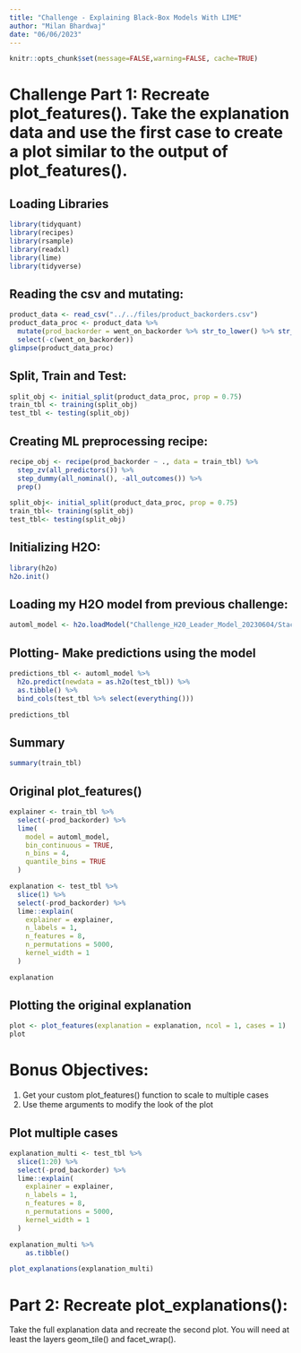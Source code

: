 ```yaml
---
title: "Challenge - Explaining Black-Box Models With LIME"
author: "Milan Bhardwaj"
date: "06/06/2023"
---
```


```r
knitr::opts_chunk$set(message=FALSE,warning=FALSE, cache=TRUE)
```

# Challenge Part 1: Recreate plot_features(). Take the explanation data and use the first case to create a plot similar to the output of plot_features().

## Loading Libraries
```r
library(tidyquant)
library(recipes)
library(rsample)
library(readxl)
library(lime)
library(tidyverse)
```

## Reading the csv and mutating:
```r
product_data <- read_csv("../../files/product_backorders.csv")
product_data_proc <- product_data %>%
  mutate(prod_backorder = went_on_backorder %>% str_to_lower() %>% str_detect("yes") %>% as.numeric()) %>%
  select(-c(went_on_backorder))
glimpse(product_data_proc)

```

## Split, Train and Test:
```r
split_obj <- initial_split(product_data_proc, prop = 0.75)
train_tbl <- training(split_obj)
test_tbl <- testing(split_obj)
```

## Creating ML preprocessing recipe:
```r
recipe_obj <- recipe(prod_backorder ~ ., data = train_tbl) %>%
  step_zv(all_predictors()) %>%
  step_dummy(all_nominal(), -all_outcomes()) %>%
  prep()

split_obj<- initial_split(product_data_proc, prop = 0.75)
train_tbl<- training(split_obj)
test_tbl<- testing(split_obj)

```

## Initializing H2O:
```r
library(h2o)
h2o.init()
```
 
## Loading my H2O model from previous challenge:
```r
automl_model <- h2o.loadModel("Challenge_H20_Leader_Model_20230604/StackedEnsemble_AllModels_3_AutoML_4_20230604_144513")
```


## Plotting- Make predictions using the model
```r
predictions_tbl <- automl_model %>%
  h2o.predict(newdata = as.h2o(test_tbl)) %>%
  as.tibble() %>%
  bind_cols(test_tbl %>% select(everything()))

predictions_tbl
```
## Summary
```r
summary(train_tbl)
```


## Original plot_features()
```r
explainer <- train_tbl %>%
  select(-prod_backorder) %>%
  lime(
    model = automl_model,
    bin_continuous = TRUE,
    n_bins = 4,
    quantile_bins = TRUE
  )

explanation <- test_tbl %>%
  slice(1) %>%
  select(-prod_backorder) %>%
  lime::explain(
    explainer = explainer,
    n_labels = 1,
    n_features = 8,
    n_permutations = 5000,
    kernel_width = 1
  )

explanation
```
## Plotting the original explanation
```r
plot <- plot_features(explanation = explanation, ncol = 1, cases = 1)
plot
```

# Bonus Objectives:
1. Get your custom plot_features() function to scale to multiple cases
2. Use theme arguments to modify the look of the plot

## Plot multiple cases
```r

explanation_multi <- test_tbl %>%
  slice(1:20) %>%
  select(-prod_backorder) %>%
  lime::explain(
    explainer = explainer,
    n_labels = 1,
    n_features = 8,
    n_permutations = 5000,
    kernel_width = 1
  )

explanation_multi %>%
    as.tibble()

plot_explanations(explanation_multi)
```

# Part 2: Recreate plot_explanations():

Take the full explanation data and recreate the second plot.
You will need at least the layers geom_tile() and facet_wrap().

```r
```